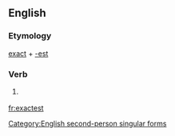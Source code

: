 ==English==

===Etymology===
[[exact]] + [[-est]]

===Verb===
{{infl|en|verb form}}

# {{archaic}} {{form of|Second-person singular simple present form|exact}}

[[Category:English second-person singular forms]]

[[fr:exactest]]